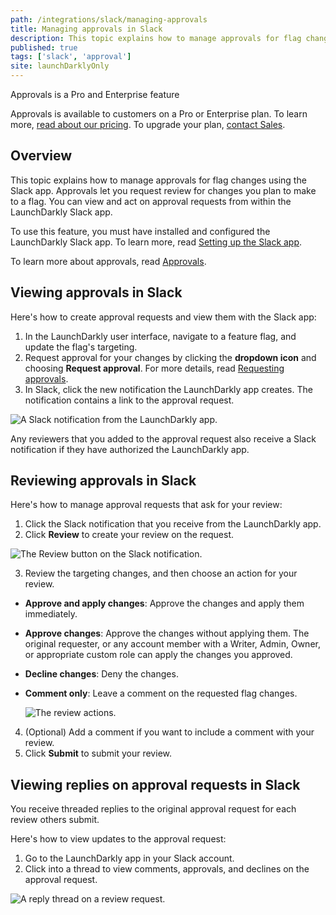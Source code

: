 ```yaml
---
path: /integrations/slack/managing-approvals
title: Managing approvals in Slack
description: This topic explains how to manage approvals for flag changes using the Slack app.
published: true
tags: ['slack', 'approval']
site: launchDarklyOnly
---
```


<Callout intent="primary">
<CalloutTitle>Approvals is a Pro and Enterprise feature</CalloutTitle>
<CalloutDescription>

Approvals is available to customers on a Pro or Enterprise plan. To learn more, [read about our pricing](https://launchdarkly.com/pricing/). To upgrade your plan, [contact Sales](https://launchdarkly.com/contact-sales/).

</CalloutDescription>
</Callout>

## Overview

This topic explains how to manage approvals for flag changes using the Slack app. Approvals let you request review for changes you plan to make to a flag. You can view and act on approval requests from within the LaunchDarkly Slack app.

To use this feature, you must have installed and configured the LaunchDarkly Slack app. To learn more, read [Setting up the Slack app](/integrations/slack/setting-up?site=federal#setting-up-the-slack-app).

To learn more about approvals, read [Approvals](/home/feature-workflows/approvals).

## Viewing approvals in Slack

Here's how to create approval requests and view them with the Slack app:

1. In the LaunchDarkly user interface, navigate to a feature flag, and update the flag's targeting.
2. Request approval for your changes by clicking the **dropdown icon** and choosing **Request approval**. For more details, read [Requesting approvals](/home/feature-workflows/approvals#requesting-approvals).
3. In Slack, click the new notification the LaunchDarkly app creates. The notification contains a link to the approval request.

  ![A Slack notification from the LaunchDarkly app.](slack-ld-app-notification.png)

Any reviewers that you added to the approval request also receive a Slack notification if they have authorized the LaunchDarkly app.

## Reviewing approvals in Slack

Here's how to manage approval requests that ask for your review:

1. Click the Slack notification that you receive from the LaunchDarkly app.
2. Click **Review** to create your review on the request.

  ![The Review button on the Slack notification.](slack-approval-click-review.png)

3. Review the targeting changes, and then choose an action for your review.

- **Approve and apply changes**: Approve the changes and apply them immediately.
- **Approve changes**: Approve the changes without applying them. The original requester, or any account member with a Writer, Admin, Owner, or appropriate custom role can apply the changes you approved.
- **Decline changes**: Deny the changes.
- **Comment only**: Leave a comment on the requested flag changes.

  ![The review actions.](slack-choose-a-review-setting.png)

4. (Optional) Add a comment if you want to include a comment with your review.
5. Click **Submit** to submit your review.

## Viewing replies on approval requests in Slack

You receive threaded replies to the original approval request for each review others submit.

Here's how to view updates to the approval request:

1. Go to the LaunchDarkly app in your Slack account.
2. Click into a thread to view comments, approvals, and declines on the approval request.

  ![A reply thread on a review request.](slack-app-reply-thread.png)
